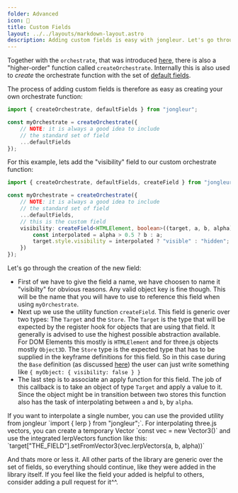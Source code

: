 ```yaml
---
folder: Advanced
icon: 🔧
title: Custom Fields
layout: ../../layouts/markdown-layout.astro
description: Adding custom fields is easy with jongleur. Let's go through a simple usage example
---
```


Together with the `orchestrate`, that was introduced [here](/getting-started/keyframes), there is also a "higher-order" function called `createOrchestrate`.
Internally this is also used to *create* the orchestrate function with the set of [default fields](/getting-started/fields).

The process of adding custom fields is therefore as easy as creating your own orchestrate function:

```ts twoslash
import { createOrchestrate, defaultFields } from "jongleur";

const myOrchestrate = createOrchestrate({
    // NOTE: it is always a good idea to include 
    // the standard set of field
    ...defaultFields
});
```

For this example, lets add the "visibility" field to our custom orchestrate function:

```ts twoslash
import { createOrchestrate, defaultFields, createField } from "jongleur";

const myOrchestrate = createOrchestrate({
    // NOTE: it is always a good idea to include 
    // the standard set of field
    ...defaultFields,
    // this is the custom field
    visibility: createField<HTMLElement, boolean>((target, a, b, alpha) => {
        const interpolated = alpha > 0.5 ? b : a;
        target.style.visibility = interpolated ? "visible" : "hidden";
    })
});
```

Let's go through the creation of the new field:
- First of we have to give the field a name, we have choosen to name it "visibilty" for obvious reasons. Any valid object key is fine though. This will be the name that you will have to use to reference this field when using `myOrchestrate`.
- Next up we use the utility function `createField`. This field is generic over two types: The `Target` and the `Store`. The `Target` is the type that will be expected by the register hook for objects that are using that field. It generally is advised to use the highest possible abstraction available. For DOM Elements this mostly is `HTMLElement` and for three.js objects mostly `Object3D`. The `Store` type is the expected type that has to be supplied in the keyframe definitions for this field. So in this case during the `Base` definition (as discussed [here](/getting-started/keyframes)) the user can just write something like `{ myObject: { visibility: false } }`
- The last step is to associate an apply function for this field. The job of this callback is to take an object of type `Target` and apply a value to it. Since the object might be in transition between two stores this function also has the task of interpolating between `a` and `b`, by `alpha`. 


<Alert type="info">
If you want to interpolate a single number, you can use the provided utility from jongleur `import { lerp } from "jongleur";`. For interpolating three.js vectors, you can create a temporary Vector `const vec = new Vector3()` and use the integrated lerpVectors function like this: `target["THE_FIELD"].setFromVector3(vec.lerpVectors(a, b, alpha))`
</Alert>

And thats more or less it. All other parts of the library are generic over the set of fields, so everything should continue, like they were added in the library itself. If you feel like the field your added is helpful to others, consider adding a pull request for it^^.
